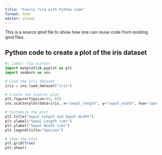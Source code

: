 ```yaml
---
title: "Source file with Python code"
format: html
editor: visual
---
```


This is a source qmd file to show how one can reuse code from existing qmd files.

## Python code to create a plot of the iris dataset

```python
#| label: fig-scatter
import matplotlib.pyplot as plt
import seaborn as sns

# Load the Iris dataset
iris = sns.load_dataset("iris")

# Create the scatter plot
plt.figure(figsize=(8, 6))
sns.scatterplot(data=iris, x="sepal_length", y="sepal_width", hue="species", palette="viridis", marker='o')

# Customize the plot
plt.title("Sepal Length and Sepal Width")
plt.xlabel("Sepal Length (cm)")
plt.ylabel("Sepal Width (cm)")
plt.legend(title="Species")

# Show the plot
plt.grid(True)
plt.show()
```
